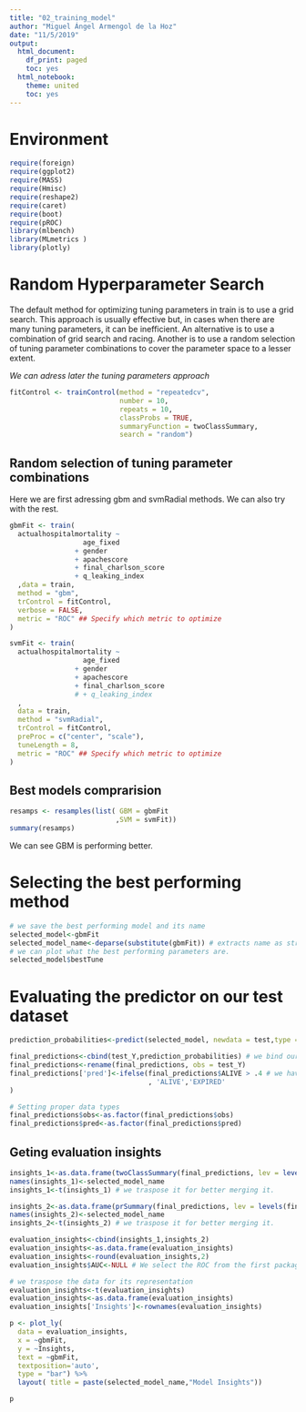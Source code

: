 ```yaml
---
title: "02_training_model"
author: "Miguel Ángel Armengol de la Hoz"
date: "11/5/2019"
output:
  html_document:
    df_print: paged
    toc: yes
  html_notebook:
    theme: united
    toc: yes
---
```


# Environment

```r
require(foreign)
require(ggplot2)
require(MASS)
require(Hmisc)
require(reshape2)
require(caret)
require(boot)
require(pROC)
library(mlbench)
library(MLmetrics )
library(plotly)
```

# Random Hyperparameter Search

The default method for optimizing tuning parameters in train is to use a grid search. This approach is usually effective but, in cases when there are many tuning parameters, it can be inefficient. An alternative is to use a combination of grid search and racing. Another is to use a random selection of tuning parameter combinations to cover the parameter space to a lesser extent.

_We can adress later the tuning parameters approach_

```r
fitControl <- trainControl(method = "repeatedcv",
                           number = 10,
                           repeats = 10,
                           classProbs = TRUE,
                           summaryFunction = twoClassSummary,
                           search = "random")
```

## Random selection of tuning parameter combinations

Here we are first adressing gbm and svmRadial methods.
We can also try with the rest.

```r
gbmFit <- train(
  actualhospitalmortality ~ 
                  age_fixed
                + gender
                + apachescore
                + final_charlson_score
                + q_leaking_index
  ,data = train,
  method = "gbm",
  trControl = fitControl,
  verbose = FALSE,
  metric = "ROC" ## Specify which metric to optimize
)

svmFit <- train(
  actualhospitalmortality ~ 
                  age_fixed
                + gender
                + apachescore
                + final_charlson_score
                # + q_leaking_index 
  ,
  data = train,
  method = "svmRadial",
  trControl = fitControl,
  preProc = c("center", "scale"),
  tuneLength = 8,
  metric = "ROC" ## Specify which metric to optimize
)


```

## Best models comprarision

```r
resamps <- resamples(list( GBM = gbmFit
                          ,SVM = svmFit))
summary(resamps)
```
We can see GBM is performing better.

# Selecting the best performing method

```r
# we save the best performing model and its name
selected_model<-gbmFit
selected_model_name<-deparse(substitute(gbmFit)) # extracts name as string from model
# we can plot what the best performing parameters are.
selected_model$bestTune
```

# Evaluating the predictor on our test dataset

```r
prediction_probabilities<-predict(selected_model, newdata = test,type = "prob") # We create the probabilities dataset using our best performing model.

final_predictions<-cbind(test_Y,prediction_probabilities) # we bind our prediction with the actual data
final_predictions<-rename(final_predictions, obs = test_Y)
final_predictions['pred']<-ifelse(final_predictions$ALIVE > .4 # we have set the threshold in .5 this can be optimized until best performance is achieved
                                  , 'ALIVE','EXPIRED'
)

# Setting proper data types
final_predictions$obs<-as.factor(final_predictions$obs)
final_predictions$pred<-as.factor(final_predictions$pred)
```

## Geting evaluation insights

```r
insights_1<-as.data.frame(twoClassSummary(final_predictions, lev = levels(final_predictions$obs)))
names(insights_1)<-selected_model_name
insights_1<-t(insights_1) # we traspose it for better merging it.

insights_2<-as.data.frame(prSummary(final_predictions, lev = levels(final_predictions$obs)))
names(insights_2)<-selected_model_name
insights_2<-t(insights_2) # we traspose it for better merging it.

evaluation_insights<-cbind(insights_1,insights_2)
evaluation_insights<-as.data.frame(evaluation_insights)
evaluation_insights<-round(evaluation_insights,2)
evaluation_insights$AUC<-NULL # We select the ROC from the first package so we remove this parameter

# we traspose the data for its representation
evaluation_insights<-t(evaluation_insights)
evaluation_insights<-as.data.frame(evaluation_insights)
evaluation_insights['Insights']<-rownames(evaluation_insights)

p <- plot_ly(
  data = evaluation_insights,
  x = ~gbmFit,
  y = ~Insights,
  text = ~gbmFit,
  textposition='auto',
  type = "bar") %>%
  layout( title = paste(selected_model_name,"Model Insights"))

p
```



